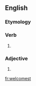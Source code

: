 ==English==

===Etymology===
{{suffix|welcome|est|lang=en}}

===Verb===
{{head|en|verb form}}

# {{en-archaic second-person singular of|welcome|lang=en}}

===Adjective===
{{head|en|adjective superlative form}}

# {{en-superlative of|welcome}}

[[fr:welcomest]]